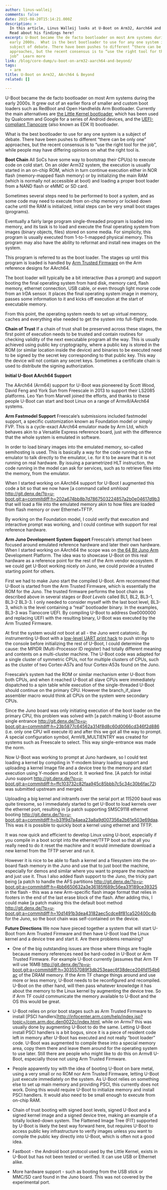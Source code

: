 ```yaml
---
author: linus-walleij
comments: false
date: 2015-08-20T15:14:21.000Z
description: >
  In this article, Linus Walleij looks at U-Boot on Arm32, Aarch64 and beyond.
  Read about his findings here!
excerpt: U-Boot became the de facto bootloader on most Arm systems during the
  early 2000s.  What is the best bootloader to use for any one system is a
  subject of debate. There have been pushes to different “there can be only one”
  approaches, but the recent consensus is to “use the right tool for the
  job”  Learn more
link: /blog/core-dump/u-boot-on-arm32-aarch64-and-beyond/
tags:
  - arm
title: U-Boot on Arm32, AArch64 & Beyond
related: []

---
```


U-Boot became the de facto bootloader on most Arm systems during the early 2000s. It grew out of an earlier flora of smaller and custom boot loaders such as RedBoot and Open Handhelds Arm Bootloader. Currently the main alternatives are [the Little Kernel bootloader](https://developer.qualcomm.com/qfile/28821/lm80-p0436-1_little_kernel_boot_loader_overview.pdf), which has been used by Qualcomm and Google for a series of Android devices, and the [UEFI-compliant Tianocore](http://www.tianocore.org/) (also known as EDK II) bootloader.

What is the best bootloader to use for any one system is a subject of debate. There have been pushes to different “there can be only one” approaches, but the recent consensus is to “use the right tool for the job”, while people may have differing opinions on what the right tool is.

**Boot Chain**
All SoCs have some way to bootstrap their CPU(s) to execute code on cold start. On an older Arm32 system, the execution is usually started in an on-chip ROM, which in turn continue execution either in NOR flash (memory-mapped flash memory) or by initializing the main RAM (which is normally not accessible at boot) and loading a proper boot loader from a NAND flash or eMMC or SD card.

Sometimes several steps need to be performed to boot a system, and as some code may need to execute from on-chip memory or locked down cache until the RAM is initialized, initial steps can be very small boot stages (programs).

Eventually a fairly large program single-threaded program is loaded into memory, and its task is to load and execute the final operating system from images (binary objects, files) stored on some media. For simplicity, this program is usually executed from 1-to-1-mapped physical memory. This program may also have the ability to reformat and install new images on the system.

This program is referred to as the boot loader. The stages up until this program is loaded is handled by [Arm Trusted Firmware](http://www.slideshare.net/linaroorg/arm-trusted-firmareforarmv8alcu13) on the Arm reference designs for AArch64.

The boot loader will typically be a bit interactive (has a prompt) and support booting the final operating system from hard disk, memory card, flash memory, ethernet connection, USB cable, or even through light morse code from an IrDA sensor. It places the final operating system image in memory, passes some information to it and kicks off execution at the start of executable memory.

From this point, the operating system needs to set up virtual memory, caches and everything else needed to get the system into full-flight mode.

**Chain of Trust**
If a chain of trust shall be preserved across these stages, the first point of execution needs to be trusted and contain routines for checking validity of the next executable program all the way. This is usually achieved using public key cryptography, where a public key is stored in the ROM (or similar location inside the device) and binaries to be executed need to be signed by the secret key corresponding to that public key. This way the device will not contain any secret keys. Sometimes a certificate chain is used to distribute the signing authorization.

**Initial U-Boot AArch64 Support**

The AArch64 (Arm64) support for U-Boot was pioneered by Scott Wood, David Feng and York Sun from Freescale in 2013 to support their LS2085 platforms. Leo Yan from Marvell joined the efforts, and thanks to these people U-Boot can start and boot Linux on a range of Armv8/AArch64 systems.

**Arm Fastmodel Support**
Freescale’s submissions included fastmodel support, a specific customization known as Foundation model or simply FVP. This is a cycle-exact AArch64 emulator made by Arm Ltd, which behaves akin to a Versatile Express reference board, just with the difference that the whole system is emulated in software.

In order to load binary images into the emulated memory, so-called semihosting is used. This is basically a way for the code running on the emulator to talk directly to the emulator, i.e. for it to be aware that it is not running on real hardware. By issuing a parametrized HLT instruction, the code running in the model can ask for services, such as to retrieve files into the memory, from the emulator.

When I started working on AArch64 support for U-Boot I augmented this code a bit so that we now have \[a command called *smhload* http://git.denx.de/?p=u-boot.git;a=commitdiff;h=202a674bb8b7d7867503224857a2b0e04617d9b3 that will load a file into the emulated memory akin to how files are loaded from flash memory or over Ethernet+TFTP.

By working on the Foundation model, I could verify that execution and interactive prompt was working, and I could continue with support for real reference hardware.

**Arm Juno Development System Support**
Freescale’s attempt had been focused around emulated reference hardware and later their own hardware. When I started working on AArch64 the scope was on [the 64 Bit Juno Arm ](http://www.arm.com/files/pdf/Juno_ARM_Development_Platform_datasheet.pdf)Development Platform. The idea was to showcase U-Boot on this real hardware as a reference point for the rest of the Arm vendor ecosystem. If we could get U-Boot working nicely on Juno, we could provide a trusted starting point for others.

First we had to make Juno start the compiled U-Boot. Arm recommend that U-Boot is started from the Arm Trusted Firmware, which is essentially the ROM for the Juno. The trusted firmware performs the boot chain as described above in several stages or *Boot Levels* called BL1, BL2, BL3-1, BL3-2 BL3-3. I only needed to consider myself with the last boot level, BL3-3, which is the level containing a “real” bootloader binary. In the examples, BL3-3 was Tianocore UEFI. By compiling U-Boot to address 0xe0000000 and replacing UEFI with the resulting binary, U-Boot was executed by the Arm Trusted Firmware.

At first the system would not boot at all - the Juno went catatonic. By instrumenting U-Boot with a [low-level UART print hack](http://dflund.se/~triad/krad/junoboard/0001-vexpress64-assembly-debugging-and-uglyfix.patch) to push strings to the console before initializing the rest of U-Boot, I could determine the cause: the MPIDR (Multi-Processor ID register) had totally different meaning and contents on a multi-cluster machine. The U-Boot code was adapted for a single cluster of symmetric CPUs, not for multiple clusters of CPUs, such as the cluster of two Cortex-A57s and four Cortex-A53s found on the Juno.

Freescale’s system had the ROM or similar mechanism enter U-Boot from both CPUs, and when it reached U-Boot all slave CPUs were immediately dispatched to a spin table while execution of the single-threaded U-Boot should continue on the primary CPU. However the branch\_if\_slave assembler macro would think all CPUs on the system were secondary CPUs.

Since the Juno board was only initiating execution of the boot loader on the primary CPU, this problem was solved with \[a patch making U-Boot assume single entrance http://git.denx.de/?p=u-boot.git;a=commitdiff;h=23b5877c64562a314f8d8c60d0066cd346f2d886 (i.e. only one CPU will execute it) and after this we got all the way to prompt. A special configuration symbol, ArmV8\_MULTIENTRY was created for systems such as Freescale to select. This way single-entrance was made the norm.

Now U-Boot was working to prompt at Juno hardware, so I could test loading a kernel by compiling in Y-modem binary loading support and uploading a kernel Image file and a device tree to the memory and start execution using Y-modem and boot it. It worked fine. \[A patch for initial Juno support http://git.denx.de/?p=u-boot.git;a=commitdiff;h=ffc103732c82faa945c85bbb7c5c34c30b6fac72) was submitted upstream and merged.

Uploading a big kernel and initramfs over the serial port at 115200 baud was quite tiresome, so I immediately started to get U-Boot to load kernels over the ethernet port, resulting in \[a patch supporting SMSC9118 ethernet booting http://git.denx.de/?p=u-boot.git;a=commitdiff;h=b31f9d7a4aea23a8a9d007356a2b61e503e69daa. This was it is possible to quickly boot a kernel using ethernet and TFTP.

It was now quick and efficient to develop Linux using U-boot, especially if you compile in a boot script into the ethernet/TFTP boot so that all you really need to do it reset the machine and it would immediate download a new kernel from the TFTP server and run it.

However it is nice to be able to flash a kernel and a filesystem into the on-board flash memory in the Juno and use that to just boot the machine, especially for demos and similar where you want to prepare the machine and just use it. Thus I also added flash support to the Juno, the tricky part being \[a patch to handle the AFS partitions http://git.denx.de/?p=u-boot.git;a=commitdiff;h=4bb6650632a3e36185f689c56ea31f189ce39325 in the flash - this was a new Arm-specific flash image format that relies in footers in the end of the last erase block of the flash. After adding this, I could make \[a patch making this the default boot method http://git.denx.de/?p=u-boot.git;a=commitdiff;h=10d1491b3dea43182aec5cdce8f81ca520400c4b for the Juno, so the boot chain was self-contained on the device.

**Future Directions**
We now have pieced together a system that will start U-Boot from Arm Trusted Firmware and then have U-Boot load the Linux kernel and a device tree and start it. Are there problems remaining?

* One of the big outstanding issues are those where things are fragile because memory references need be hard-coded in U-Boot or Arm Trusted Firmware. For example U-Boot currently \[assumes that Arm TF will use 16MB http://git.denx.de/?p=u-boot.git;a=commitdiff;h=303557089f3db253eaec6f38dece204fd154b6ac of the DRAM memory. If the Arm TF change things around and use more or less memory, U-Boot needs to be reconfigured and recompiled. U-Boot on the other hand, will then pass whatever knowledge it has about the memory to the Linux kernel by augmenting the device tree. So if Arm TF could communicate the memory available to U-Boot and the OS this would be great.

* U-Boot relies on prior boot stages such as Arm Trusted Firmware to install \[PSCI handlers]http://infocenter.arm.com/help/index.jsp?topic=/com.arm.doc.den0022c/index.html, while on Armv7 this was usually done by augmenting U-Boot to do the same. Letting U-Boot install PSCI handlers is a bit bogus, since it is a piece of resident code left in memory after U-Boot has executed and not really “boot loader” code. U-Boot was augmented to compile these into a special memory area, copy them there and leave them around for the operating system to use later. Still there are people who might like to do this on Armv8 U-Boot, especially those not using Arm Trusted Firmware.

* People apparently toy with the idea of booting U-Boot on bare metal, using a very small or no ROM nor Arm Trusted Firmware, letting U-Boot just execute immediately on the system. As U-Boot relies on something else to set up main memory and providing PSCI, this currently does not work. Doing this would require U-Boot to initialize memory and install PSCI handlers. It would also need to be small enough to execute from on-chip RAM.

* Chain of trust booting with signed boot levels, signed U-Boot and a signed kernel image and a signed device tree, making an example of a totally locked-down system. The Flattened Image Tree (FIT) supported by U-Boot is likely the best way forward here, but requires U-Boot to access public key infrastructure to verify images unless you want to compile the public key directly into U-Boot, which is often not a good idea.

* Fastboot - the Android boot protocol used by the Little Kernel, exists in U-Boot but has not been tested or verified. It can use USB or Ethernet alike.

* More hardware support - such as booting from the USB stick or MMC/SD card found in the Juno board. This was not covered by the experimental port.
